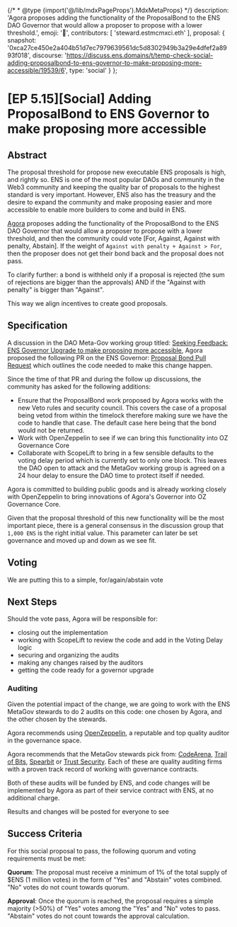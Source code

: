 {/* * @type {import('@/lib/mdxPageProps').MdxMetaProps} */}
    description: 'Agora proposes adding the functionality of the ProposalBond to the ENS DAO Governor that would allow a proposer to propose with a lower threshold.',
    emoji: '📖',
    contributors: [
        'steward.estmcmxci.eth'
    ],
    proposal: {
        snapshot: '0xca27ce450e2a404b51d7ec7979639561dc5d8302949b3a29e4dfef2a8993f018',
        discourse: 'https://discuss.ens.domains/t/temp-check-social-adding-proposalbond-to-ens-governor-to-make-proposing-more-accessible/19539/6',
        type: 'social'
    }
};

# [EP 5.15][Social] Adding ProposalBond to ENS Governor to make proposing more accessible

## Abstract

The proposal threshold for propose new executable ENS proposals is high, and rightly so. ENS is one of the most popular DAOs and community in the Web3 community and keeping the quality bar of proposals to the highest standard is very important. However, ENS also has the treasury and the desire to expand the community and make proposing easier and more accessible to enable more builders to come and build in ENS.

[Agora](https://agora.xyz/) proposes adding the functionality of the ProposalBond to the ENS DAO Governor that would allow a proposer to propose with a lower threshold, and then the community could vote [For, Against, Against with penalty, Abstain]. If the weight of `Against with penalty + Against > For`, then the proposer does not get their bond back and the proposal does not pass.

To clarify further: a bond is withheld only if a proposal is rejected (the sum of rejections are bigger than the approvals) AND if the "Against with penalty" is bigger than "Against".

This way we align incentives to create good proposals.

## Specification

A discussion in the DAO Meta-Gov working group titled: [Seeking Feedback: ENS Governor Upgrade to make proposing more accessible](https://discuss.ens.domains/t/seeking-feedback-ens-governor-upgrade-to-make-proposing-more-accessible/19296), Agora proposed the following PR on the ENS Governor: [Proposal Bond Pull Request](https://github.com/voteagora/ens-governance-contracts/pull/1) which outlines the code needed to make this change happen.

Since the time of that PR and during the follow up discussions, the community has asked for the following additions:

- Ensure that the ProposalBond work proposed by Agora works with the new Veto rules and security council. This covers the case of a proposal being vetod from within the timelock therefore making sure we have the code to handle that case. The default case here being that the bond would not be returned.
- Work with OpenZeppelin to see if we can bring this functionality into OZ Governance Core
- Collaborate with ScopeLift to bring in a few sensible defaults to the voting delay period which is currently set to only one block. This leaves the DAO open to attack and the MetaGov working group is agreed on a 24 hour delay to ensure the DAO time to protect itself if needed.

Agora is committed to building public goods and is already working closely with OpenZeppelin to bring innovations of Agora's Governor into OZ Governance Core.

Given that the proposal threshold of this new functionality will be the most important piece, there is a general consensus in the discussion group that `1,000 ENS` is the right initial value. This parameter can later be set governance and moved up and down as we see fit.

## Voting

We are putting this to a simple, for/again/abstain vote

## Next Steps

Should the vote pass, Agora will be responsible for:

- closing out the implementation
- working with ScopeLift to review the code and add in the Voting Delay logic
- securing and organizing the audits
- making any changes raised by the auditors
- getting the code ready for a governor upgrade

### Auditing

Given the potential impact of the change, we are going to work with the ENS MetaGov stewards to do 2 audits on this code: one chosen by Agora, and the other chosen by the stewards.

Agora recommends using [OpenZeppelin](https://www.openzeppelin.com/security-audits), a reputable and top quality auditor in the governance space.

Agora recommends that the MetaGov stewards pick from: [CodeArena](https://code4rena.com/), [Trail of Bits](https://www.trailofbits.com/services/software-assurance/blockchain/), [Spearbit](https://spearbit.com/) or [Trust Security](https://www.trust-security.xyz/services). Each of these are quality auditing firms with a proven track record of working with governance contracts.

Both of these audits will be funded by ENS, and code changes will be implemented by Agora as part of their service contract with ENS, at no additional charge.

Results and changes will be posted for everyone to see

## Success Criteria

For this social proposal to pass, the following quorum and voting requirements must be met:

**Quorum**: The proposal must receive a minimum of 1% of the total supply of $ENS (1 million votes) in the form of "Yes" and "Abstain" votes combined. "No" votes do not count towards quorum.

**Approval**: Once the quorum is reached, the proposal requires a simple majority (>50%) of "Yes" votes among the "Yes" and "No" votes to pass. "Abstain" votes do not count towards the approval calculation.
